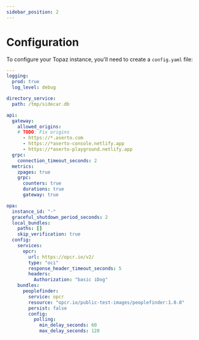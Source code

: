 ```yaml
---
sidebar_position: 2
---
```

# Configuration

To configure your Topaz instance, you'll need to create a `config.yaml` file:

```yaml
---
logging:
  prod: true
  log_level: debug

directory_service:
  path: /tmp/sidecar.db

api:
  gateway:
    allowed_origins:
    # TODO: Fix origins
      - https://*.aserto.com
      - https://*aserto-console.netlify.app
      - https://*aserto-playground.netlify.app
  grpc:
    connection_timeout_seconds: 2
  metrics:
    zpages: true
    grpc:
      counters: true
      durations: true
      gateway: true

opa:
  instance_id: "-"
  graceful_shutdown_period_seconds: 2
  local_bundles:
    paths: []
    skip_verification: true
  config:
    services:
      opcr:
        url: https://opcr.io/v2/
        type: "oci"
        response_header_timeout_seconds: 5
        headers:
          Authorization: "basic iDog"
    bundles:
      peoplefinder:
        service: opcr
        resource: "opcr.io/public-test-images/peoplefinder:1.0.0"
        persist: false
        config:
          polling:
            min_delay_seconds: 60
            max_delay_seconds: 120

```
